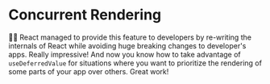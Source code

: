 # Concurrent Rendering

<EpicVideo url="https://www.epicreact.dev/workshops/react-performance/dad-joke-break-concurrent-rendering" />

👨‍💼 React managed to provide this feature to developers by re-writing the
internals of React while avoiding huge breaking changes to developer's apps.
Really impressive! And now you know how to take advantage of `useDeferredValue`
for situations where you want to prioritize the rendering of some parts of your
app over others. Great work!
